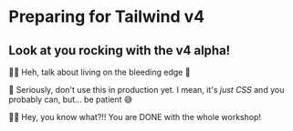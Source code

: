 # Preparing for Tailwind v4

<EpicVideo url="https://www.epicweb.dev/workshops/pixel-perfect-figma-to-tailwind/preparing-for-tailwind-v4/tailwind-v4-migration-complete" />

## Look at you rocking with the v4 alpha!

👨‍💼 Heh, talk about living on the bleeding edge 🔪

🦉 Seriously, don't use this in production yet. I mean, it's _just CSS_ and you probably can, but... be patient 😅

👨‍💼 Hey, you know what?!! You are DONE with the whole workshop!
